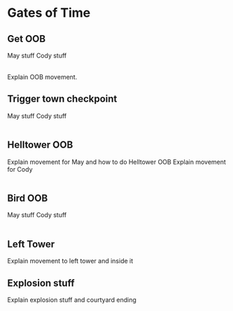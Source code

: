
# Gates of Time

## Get OOB

<Table>
<May>
May stuff
</May>
<Cody>
Cody stuff
</Cody>
</Table>

Explain OOB movement.

## Trigger town checkpoint

<Table>
<May>
May stuff
</May>
<Cody>
Cody stuff
</Cody>
</Table>

## Helltower OOB

<Table>
<May>
Explain movement for May and how to do Helltower OOB
</May>
<Cody>
Explain movement for Cody
</Cody>
</Table>

## Bird OOB

<Table>
<May>
May stuff
</May>
<Cody>
Cody stuff
</Cody>
</Table>

## Left Tower

Explain movement to left tower and inside it

## Explosion stuff

Explain explosion stuff and courtyard ending